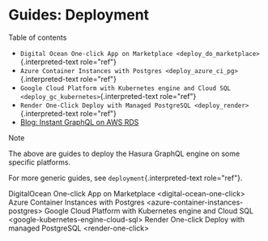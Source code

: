 
Guides: Deployment
==================

Table of contents

-   `Digital Ocean One-click App on Marketplace <deploy_do_marketplace>`{.interpreted-text
    role="ref"}
-   `Azure Container Instances with Postgres <deploy_azure_ci_pg>`{.interpreted-text
    role="ref"}
-   `Google Cloud Platform with Kubernetes engine and Cloud SQL <deploy_gc_kubernetes>`{.interpreted-text
    role="ref"}
-   `Render One-Click Deploy with Managed PostgreSQL <deploy_render>`{.interpreted-text
    role="ref"}
-   [Blog: Instant GraphQL on AWS
    RDS](https://hasura.io/blog/instant-graphql-on-aws-rds-1edfb85b5985)

Note

The above are guides to deploy the Hasura GraphQL engine on some
specific platforms.

For more generic guides, see `deployment`{.interpreted-text role="ref"}.

DigitalOcean One-click App on Marketplace \<digital-ocean-one-click\>
Azure Container Instances with Postgres
\<azure-container-instances-postgres\> Google Cloud Platform with
Kubernetes engine and Cloud SQL \<google-kubernetes-engine-cloud-sql\>
Render One-click Deploy with managed PostgreSQL \<render-one-click\>

